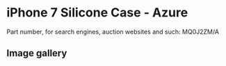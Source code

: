 # iPhone 7 Silicone Case - Azure

Part number, for search engines, auction websites and such: MQ0J2ZM/A

## Image gallery

<div style={{ width: "768px" }}>
  <GalleryComponent
    images={[
      {
        original: "/everysource/MQ0J2",
        thumbnail: "/everypreview/MQ0J2",
      },
      {
        original: "/everysource/MQ0J2_AV1_GOLD",
        thumbnail: "/everypreview/MQ0J2_AV1_GOLD",
      },
      {
        original: "/everysource/MQ0J2_AV1_JET_BLACK",
        thumbnail: "/everypreview/MQ0J2_AV1_JET_BLACK",
      },
      {
        original: "/everysource/MQ0J2_AV1_RED",
        thumbnail: "/everypreview/MQ0J2_AV1_RED",
      },
      {
        original: "/everysource/MQ0J2_AV1_SILVER",
        thumbnail: "/everypreview/MQ0J2_AV1_SILVER",
      },
      {
        original: "/everysource/MQ0J2_AV2",
        thumbnail: "/everypreview/MQ0J2_AV2",
      }
    ]}
  />
</div>